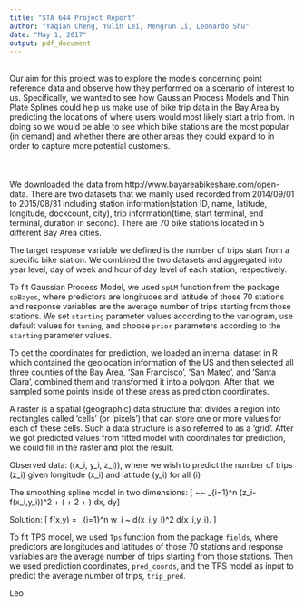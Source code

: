 ```yaml
---
title: "STA 644 Project Report"
author: "Yaqian Cheng, Yulin Lei, Mengrun Li, Leonardo Shu"
date: "May 1, 2017"
output: pdf_document
---
```


\textbf{Introduction \& Goal} \
Our aim for this project was to explore the models concerning point reference data and observe how they performed on a scenario of interest to us. Specifically, we wanted to see how Gaussian Process Models and Thin Plate Splines could help us make use of bike trip data in the Bay Area by predicting the locations of where users would most likely start a trip from. In doing so we would be able to see which bike stations are the most popular (in demand) and whether there are other areas they could expand to in order to capture more potential customers.\
\
\textbf{Data Description} \
\
We downloaded the data from http://www.bayareabikeshare.com/open-data. There are two datasets that we mainly used recorded from 2014/09/01 to 2015/08/31 including station information(station ID, name, latitude, longitude, dockcount, city), trip information(time, start terminal, end terminal, duration in second). There are 70 bike stations located in 5 different Bay Area cities.

The target response variable we defined is the number of trips start from a specific bike station. We combined the two datasets and aggregated into year level, day of week and hour of day level of each station, respectively.
\

\textbf{Gaussian Process Model}

To fit Gaussian Process Model, we used `spLM` function from the package `spBayes`, where predictors are longitudes and latitude of those 70 stations and response variables are the average number of trips starting from those stations. We set `starting` parameter values according to the variogram, use default values for `tuning`, and choose `prior` parameters according to the `starting` parameter values.

To get the coordinates for prediction, we loaded an internal dataset in R which contained the geolocation information of the US and then selected all three counties of the Bay Area, ‘San Francisco’, ‘San Mateo’, and ‘Santa Clara’, combined them and transformed it into a polygon. After that, we sampled some points inside of these areas as prediction coordinates.

A raster is a spatial (geographic) data structure that divides a region into rectangles called 'cells' (or 'pixels') that can store one or more values for each of these cells. Such a data structure is also referred to as a 'grid'. After we got predicted values from fitted model with coordinates for prediction, we could fill in the raster and plot the result.


\textbf{Thin Plate Splines (TPS)} 

Observed data: \((x_i, y_i, z_i)\), where
we wish to predict the number of trips \(z_i\) given longitude \(x_i\) and latitude \(y_i\) for all \(i\)

The smoothing spline model in two dimensions:
\[ \underset{f(x,y)}{\arg\min} ~~ \sum_{i=1}^n (z_i-f(x_i,y_i))^2 + \lambda \int \int \left(\frac{\partial^2 f}{\partial x^2} + 2 \frac{\partial^2 f}{\partial x \, \partial y} + \frac{\partial^2 f}{\partial y^2} \right) dx\, dy\]

Solution:
\[ f(x,y) = \sum_{i=1}^n w_i ~ d(x_i,y_i)^2 \log d(x_i,y_i).  \]

To fit TPS model, we used `Tps` function from the package `fields`, where predictors are longitudes and latitudes of those 70 stations and response variables are the average number of trips starting from those stations. Then we used prediction coordinates, `pred_coords`, and the TPS model as input to predict the average number of trips, `trip_pred`.

\textbf{Model Fits and Interpretation}
Leo
